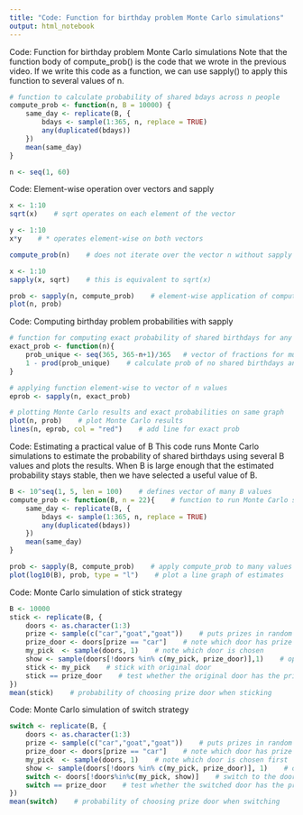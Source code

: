 ```yaml
---
title: "Code: Function for birthday problem Monte Carlo simulations"
output: html_notebook
---
```


Code: Function for birthday problem Monte Carlo simulations
Note that the function body of compute_prob() is the code that we wrote in the previous video. If we write this code as a function, we can use sapply() to apply this function to several values of n.

```r
# function to calculate probability of shared bdays across n people
compute_prob <- function(n, B = 10000) {
	same_day <- replicate(B, {
    	bdays <- sample(1:365, n, replace = TRUE)
        any(duplicated(bdays))
    })
    mean(same_day)
}

n <- seq(1, 60)
```

Code: Element-wise operation over vectors and sapply


```r
x <- 1:10
sqrt(x)    # sqrt operates on each element of the vector

y <- 1:10
x*y    # * operates element-wise on both vectors

compute_prob(n)    # does not iterate over the vector n without sapply

x <- 1:10
sapply(x, sqrt)    # this is equivalent to sqrt(x)

prob <- sapply(n, compute_prob)    # element-wise application of compute_prob to n
plot(n, prob)

```

Code: Computing birthday problem probabilities with sapply

```r

# function for computing exact probability of shared birthdays for any n
exact_prob <- function(n){
    prob_unique <- seq(365, 365-n+1)/365   # vector of fractions for mult. rule
    1 - prod(prob_unique)    # calculate prob of no shared birthdays and subtract from 1
}

# applying function element-wise to vector of n values
eprob <- sapply(n, exact_prob)

# plotting Monte Carlo results and exact probabilities on same graph
plot(n, prob)    # plot Monte Carlo results
lines(n, eprob, col = "red")    # add line for exact prob

```


Code: Estimating a practical value of B
This code runs Monte Carlo simulations to estimate the probability of shared birthdays using several B values and plots the results. When B is large enough that the estimated probability stays stable, then we have selected a useful value of B.

```r


B <- 10^seq(1, 5, len = 100)    # defines vector of many B values
compute_prob <- function(B, n = 22){    # function to run Monte Carlo simulation with each B
	same_day <- replicate(B, {
    	bdays <- sample(1:365, n, replace = TRUE)
        any(duplicated(bdays))
    })
    mean(same_day)
}

prob <- sapply(B, compute_prob)    # apply compute_prob to many values of B
plot(log10(B), prob, type = "l")    # plot a line graph of estimates 
```

Code: Monte Carlo simulation of stick strategy
```r
B <- 10000
stick <- replicate(B, {
	doors <- as.character(1:3)
	prize <- sample(c("car","goat","goat"))    # puts prizes in random order
	prize_door <- doors[prize == "car"]    # note which door has prize
	my_pick  <- sample(doors, 1)    # note which door is chosen
	show <- sample(doors[!doors %in% c(my_pick, prize_door)],1)    # open door with no prize that isn't chosen
	stick <- my_pick    # stick with original door
	stick == prize_door    # test whether the original door has the prize
})
mean(stick)    # probability of choosing prize door when sticking
```

Code: Monte Carlo simulation of switch strategy

```r
switch <- replicate(B, {
	doors <- as.character(1:3)
	prize <- sample(c("car","goat","goat"))    # puts prizes in random order
	prize_door <- doors[prize == "car"]    # note which door has prize
	my_pick  <- sample(doors, 1)    # note which door is chosen first
	show <- sample(doors[!doors %in% c(my_pick, prize_door)], 1)    # open door with no prize that isn't chosen
	switch <- doors[!doors%in%c(my_pick, show)]    # switch to the door that wasn't chosen first or opened
	switch == prize_door    # test whether the switched door has the prize
})
mean(switch)    # probability of choosing prize door when switching

```

